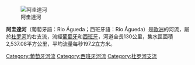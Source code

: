 [[Image:Barca03.jpg|阿圭達河]]

'''阿圭達河'''（葡萄牙語：Rio Águeda；西班牙語：Río Águeda）是[[歐洲|歐洲]]的河流，屬於[[杜罗河|杜罗河]]的右支流，流經[[葡萄牙|葡萄牙]]和[[西班牙|西班牙]]，河道全長130公里，集水區面積2,537.08平方公里，平均流量每秒197.2立方米。

{{coord|41|1|42|N|6|55|52|W|source:ptwiki_scale:30000|display=title}}

{{Portugal-geo-stub}}
{{Spain-geo-stub}}
[[Category:葡萄牙河流|Category:葡萄牙河流]]
[[Category:西班牙河流|Category:西班牙河流]]
[[Category:杜罗河支流|Category:杜罗河支流]]